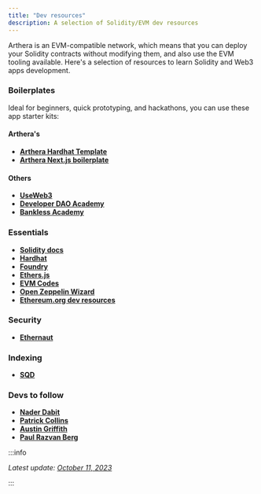 ```yaml
---
title: "Dev resources"
description: A selection of Solidity/EVM dev resources
---
```


Arthera is an EVM-compatible network, which means that you can deploy your Solidity contracts without modifying them, and also use the EVM tooling available. Here's a selection of resources to learn Solidity and Web3 apps development.

### Boilerplates

Ideal for beginners, quick prototyping, and hackathons, you can use these app starter kits:

#### Arthera's

- [**Arthera Hardhat Template**](https://github.com/artheranet/arthera-hardhat-template)
- [**Arthera Next.js boilerplate**](https://github.com/artheranet/arthera-nextjs-boilerplate)

#### Others

- [**UseWeb3**](https://www.useweb3.xyz/)
- [**Developer DAO Academy**](https://academy.developerdao.com/)
- [**Bankless Academy**](https://app.banklessacademy.com/)

### Essentials

- [**Solidity docs**](https://docs.soliditylang.org/en/latest/)
- [**Hardhat**](https://hardhat.org/)
- [**Foundry**](https://book.getfoundry.sh/)
- [**Ethers.js**](https://docs.ethers.org/v6/)
- [**EVM Codes**](https://www.evm.codes)
- [**Open Zeppelin Wizard**](https://wizard.openzeppelin.com/)
- [**Ethereum.org dev resources**](https://ethereum.org/en/developers/)

### Security

- [**Ethernaut**](https://ethernaut.openzeppelin.com/)

### Indexing

- [**SQD**](https://docs.subsquid.io/subsquid-network/reference/evm-networks/)

### Devs to follow

- [**Nader Dabit**](https://twitter.com/dabit3)
- [**Patrick Collins**](https://twitter.com/PatrickAlphaC)
- [**Austin Griffith**](https://twitter.com/austingriffith)
- [**Paul Razvan Berg**](https://twitter.com/PaulRBerg)

:::info

_Latest update: [October 11, 2023](https://github.com/artheranet/arthera-docs)_

:::
